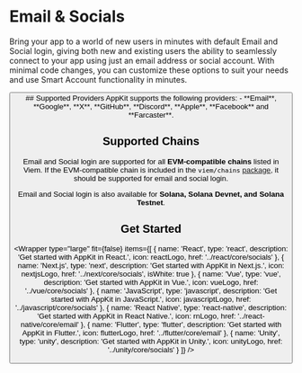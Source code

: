 

# Email & Socials

Bring your app to a world of new users in minutes with default Email and Social login, giving both new and existing users the ability to seamlessly connect to your app using just an email address or social account. With minimal code changes, you can customize these options to suit your needs and use Smart Account functionality in minutes.

<Button name="Try Demo" url="https://appkit-lab.reown.com/library/wagmi/" />
## Supported Providers
AppKit supports the following providers:
- **Email**, **Google**, **X**, **GitHub**, **Discord**, **Apple**, **Facebook** and **Farcaster**.

## Supported Chains

Email and Social login are supported for all **EVM-compatible chains** listed in Viem. If the EVM-compatible chain is included in the `viem/chains` [package](https://github.com/wevm/viem/blob/main/src/chains/index.ts), it should be supported for email and social login.

Email and Social login is also available for **Solana, Solana Devnet, and Solana Testnet**.

## Get Started

<Wrapper
  type="large"
  fit={false}
  items={[
    {
      name: 'React',
      type: 'react',
      description: 'Get started with AppKit in React.',
      icon: reactLogo,
      href: '../react/core/socials'
    },
    {
      name: 'Next.js',
      type: 'next',
      description: 'Get started with AppKit in Next.js.',
      icon: nextjsLogo,
      href: '../next/core/socials',
      isWhite: true
    },
    {
      name: 'Vue',
      type: 'vue',
      description: 'Get started with AppKit in Vue.',
      icon: vueLogo,
      href: '../vue/core/socials'
    },
    {
      name: 'JavaScript',
      type: 'javascript',
      description: 'Get started with AppKit in JavaScript.',
      icon: javascriptLogo,
      href: '../javascript/core/socials'
    },
    {
      name: 'React Native',
      type: 'react-native',
      description: 'Get started with AppKit in React Native.',
      icon: rnLogo,
      href: '../react-native/core/email'
    },
    {
      name: 'Flutter',
      type: 'flutter',
      description: 'Get started with AppKit in Flutter.',
      icon: flutterLogo,
      href: '../flutter/core/email'
    },
    {
      name: 'Unity',
      type: 'unity',
      description: 'Get started with AppKit in Unity.',
      icon: unityLogo,
      href: '../unity/core/socials'
    }
  ]}
/>
